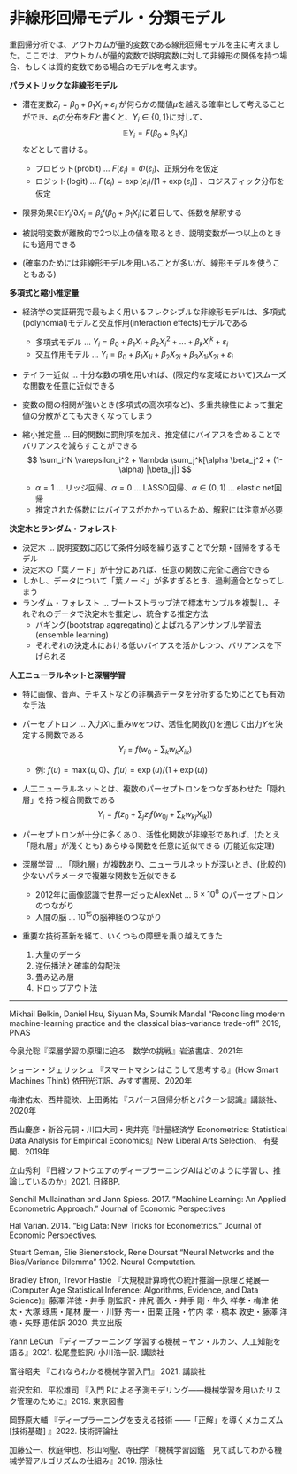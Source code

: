 # 非線形回帰モデル・分類モデル

重回帰分析では、アウトカムが量的変数である線形回帰モデルを主に考えました。ここでは、アウトカムが量的変数で説明変数に対して非線形の関係を持つ場合、もしくは質的変数である場合のモデルを考えます。



__パラメトリックな非線形モデル__

- 潜在変数$Z_i = \beta_0 + \beta_1 X_i + \varepsilon_i$ が何らかの閾値$\mu$を越える確率として考えることができ、$\varepsilon_i$の分布を$F$と書くと、$Y_i \in \{0,1\}$に対して、
  $$
  \mathbb{E}Y_{i}=F\left(\beta_{0}+\beta_{1}X_{i}\right)
  $$
  などとして書ける。

  - プロビット(probit) ... $F(\varepsilon_i) = \Phi(\varepsilon_i)$、正規分布を仮定
  - ロジット(logit) ... $F(\varepsilon_i) = \exp(\varepsilon_i)/[1 + \exp(\varepsilon_i)]$ 、ロジスティック分布を仮定

- 限界効果$\partial \mathbb{E}Y_{i}/ \partial X_i = \beta_i f\left(\beta_{0}+\beta_{1}X_{i}\right)$に着目して、係数を解釈する

- 被説明変数が離散的で2つ以上の値を取るとき、説明変数が一つ以上のときにも適用できる

- (確率のためには非線形モデルを用いることが多いが、線形モデルを使うこともある)



__多項式と縮小推定量__

- 経済学の実証研究で最もよく用いるフレクシブルな非線形モデルは、多項式(polynomial)モデルと交互作用(interaction effects)モデルである

  - 多項式モデル ... $Y_i = \beta_0 + \beta_1 X_{i} + \beta_2 X_{i}^2 +... + \beta_k X_{i}^k + \varepsilon_i$ 
  - 交互作用モデル ... $Y_i = \beta_0 + \beta_1 X_{1i} + \beta_2 X_{2i} + \beta_3 X_{1i}X_{2i} + \varepsilon_i$ 

- テイラー近似 ... 十分な数の項を用いれば、(限定的な変域において)スムーズな関数を任意に近似できる

- 変数の間の相関が強いとき(多項式の高次項など)、多重共線性によって推定値の分散がとても大きくなってしまう

- 縮小推定量 ... 目的関数に罰則項を加え、推定値にバイアスを含めることでバリアンスを減らすことができる
  $$
  \sum_i^N \varepsilon_i^2 + \lambda \sum_j^k[\alpha  \beta_j^2 + (1-\alpha) |\beta_j|]
  $$

  - $\alpha = 1$ ... リッジ回帰、$\alpha = 0$ ... LASSO回帰、$\alpha \in (0,1)$ ... elastic net回帰
  - 推定された係数にはバイアスがかかっているため、解釈には注意が必要

  

__決定木とランダム・フォレスト__

- 決定木 ... 説明変数に応じて条件分岐を繰り返すことで分類・回帰をするモデル
- 決定木の「葉ノード」が十分にあれば、任意の関数に完全に適合できる
- しかし、データについて「葉ノード」が多すぎるとき、過剰適合となってしまう
- ランダム・フォレスト ... ブートストラップ法で標本サンプルを複製し、それぞれのデータで決定木を推定し、統合する推定方法
  - バギング(bootstrap aggregating)とよばれるアンサンブル学習法(ensemble learning)
  - それぞれの決定木における低いバイアスを活かしつつ、バリアンスを下げられる



__人工ニューラルネットと深層学習__

- 特に画像、音声、テキストなどの非構造データを分析するためにとても有効な手法

- パーセプトロン ... 入力$X$に重み$w$をつけ、活性化関数$f()$を通じて出力$Y$を決定する関数である
  $$
  Y_i = f(w_0 + \sum_k w_k X_{ik})
  $$

  - 例: $f(u) = \max(u, 0)$、$f(u) = \exp(u)/(1+\exp(u))$ 

- 人工ニューラルネットとは、複数のパーセプトロンをつなぎあわせた「隠れ層」を持つ複合関数である
  $$
  Y_i = f(z_0 + \sum_j z_jf(w_{0j} + \sum_k w_{kj} X_{ik}))
  $$

- パーセプトロンが十分に多くあり、活性化関数が非線形であれば、(たとえ「隠れ層」が浅くとも) あらゆる関数を任意に近似できる (万能近似定理)

- 深層学習 ... 「隠れ層」が複数あり、ニューラルネットが深いとき、(比較的)少ないパラメータで複雑な関数を近似できる

  - 2012年に画像認識で世界一だったAlexNet ... $6 \times 10^8$ のパーセプトロンのつながり
  - 人間の脳 ... $10^{15}$の脳神経のつながり

- 重要な技術革新を経て、いくつもの障壁を乗り越えてきた

  1. 大量のデータ
  2. 逆伝播法と確率的勾配法
  3. 畳み込み層
  4. ドロップアウト法



---

Mikhail Belkin, Daniel Hsu, Siyuan Ma,  Soumik Mandal "Reconciling modern machine-learning practice and the classical bias–variance trade-off" 2019, PNAS

今泉允聡『深層学習の原理に迫る　数学の挑戦』岩波書店、2021年

ショーン・ジェリッシュ 『スマートマシンはこうして思考する』(How Smart Machines Think) 依田光江訳、みすず書房、2020年

梅津佑太、西井龍映、上田勇祐 『スパース回帰分析とパターン認識』講談社、2020年

西山慶彦・新谷元嗣・川口大司・奥井亮『計量経済学 Econometrics: Statistical Data Analysis for Empirical Economics』New Liberal Arts Selection、 有斐閣、2019年

立山秀利 『日経ソフトウエアのディープラーニングAIはどのように学習し、推論しているのか』2021. 日経BP.

Sendhil Mullainathan and Jann Spiess. 2017. ”Machine Learning: An Applied Econometric Approach." Journal of Economic Perspectives

Hal Varian. 2014. "Big Data: New Tricks for Econometrics." Journal of Economic Perspectives.

Stuart Geman, Elie Bienenstock, Rene Doursat "Neural Networks and the Bias/Variance Dilemma" 1992. Neural Computation.

Bradley Efron, Trevor Hastie 『大規模計算時代の統計推論―原理と発展― (Computer Age Statistical Inference: Algorithms, Evidence, and Data Science)』藤澤 洋徳・井手 剛監訳・井尻 善久・井手 剛・牛久 祥孝・梅津 佑太・大塚 琢馬・尾林 慶一・川野 秀一・田栗 正隆・竹内 孝・橋本 敦史・藤澤 洋徳・矢野 恵佑訳 2020. 共立出版

Yann LeCun 『ディープラーニング 学習する機械 -- ヤン・ルカン、人工知能を語る』2021. 松尾豊監訳/ 小川浩一訳. 講談社

富谷昭夫 『これならわかる機械学習入門』 2021. 講談社

岩沢宏和、平松雄司 『入門 Rによる予測モデリング――機械学習を用いたリスク管理のために』2019. 東京図書

岡野原大輔 『ディープラーニングを支える技術 ——「正解」を導くメカニズム[技術基礎] 』2022. 技術評論社

加藤公一、秋庭伸也、杉山阿聖、寺田学 『機械学習図鑑　見て試してわかる機械学習アルゴリズムの仕組み』2019. 翔泳社

